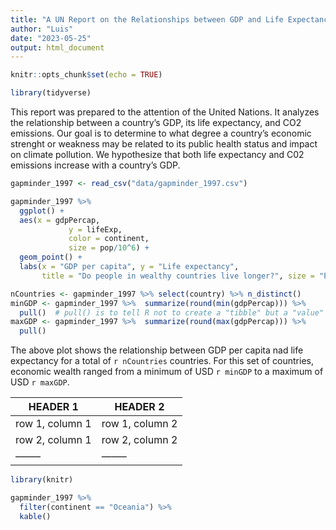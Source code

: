 ```yaml
---
title: "A UN Report on the Relationships between GDP and Life Expectancy"
author: "Luis"
date: "2023-05-25"
output: html_document
---
```


```r
knitr::opts_chunk$set(echo = TRUE)
```

```r
library(tidyverse)
```

This report was prepared to the attention of the United Nations. It analyzes the relationship between a country's GDP, its life expectancy, and CO2 emissions. Our goal is to determine to what degree a country's economic strenght or weakness may be related to its public health status and impact on climate pollution. We hypothesize that both life expectancy and C02 emissions increase with a country's GDP.

```r
gapminder_1997 <- read_csv("data/gapminder_1997.csv")
```

```r
gapminder_1997 %>% 
  ggplot() + 
  aes(x = gdpPercap,
             y = lifeExp,
             color = continent,
             size = pop/10^6) +
  geom_point() +
  labs(x = "GDP per capita", y = "Life expectancy", 
       title = "Do people in wealthy countries live longer?", size = "Population (in millions)")
```

```r
nCountries <- gapminder_1997 %>% select(country) %>% n_distinct()
minGDP <- gapminder_1997 %>%  summarize(round(min(gdpPercap))) %>% 
  pull()  # pull() is to tell R not to create a "tibble" but a "value"
maxGDP <- gapminder_1997 %>%  summarize(round(max(gdpPercap))) %>% 
  pull()  
```

The above plot shows the relationship between GDP per capita nad life expectancy for a total of `r nCountries` countries. For this set of countries, economic wealth ranged from a minimum of USD `r minGDP` to a maximum of USD `r maxGDP`.

| HEADER 1 | HEADER 2 |
| -------- | -------- |
| row 1, column 1 | row 1, column 2 |
| row 2, column 1 | row 2, column 2 |
| -------- | -------- |

```r
library(knitr)

gapminder_1997 %>% 
  filter(continent == "Oceania") %>% 
  kable()
```

